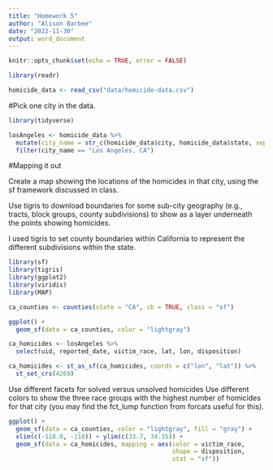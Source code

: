 ```yaml
---
title: "Homework 5"
author: "Alison Barbee"
date: "2022-11-30"
output: word_document
---
```


```r
knitr::opts_chunk$set(echo = TRUE, error = FALSE)
```


```r
library(readr)

homicide_data <- read_csv("data/homicide-data.csv")
```

#Pick one city in the data. 

```r
library(tidyverse)

losAngeles <- homicide_data %>%
  mutate(city_name = str_c(homicide_data$city, homicide_data$state, sep = ", ")) %>%
  filter(city_name == "Los Angeles, CA")
```

#Mapping it out

Create a map showing the locations of the homicides in that city, using the sf framework discussed in class.
 
Use tigris to download boundaries for some sub-city geography (e.g., tracts, block groups, county subdivisions) to show as a layer underneath the points showing homicides. 


I used tigris to set county boundaries within California to represent the different subdivisions within the state. 

```r
library(sf)
library(tigris)
library(ggplot2)
library(viridis)
library(MAP)

ca_counties <- counties(state = "CA", cb = TRUE, class = "sf")

ggplot() + 
  geom_sf(data = ca_counties, color = "lightgray")

```


```r
ca_homicides <- losAngeles %>% 
  select(uid, reported_date, victim_race, lat, lon, disposition)

ca_homicides <- st_as_sf(ca_homicides, coords = c("lon", "lat")) %>%
  st_set_crs(4269)

```

Use different facets for solved versus unsolved homicides 
Use different colors to show the three race groups with the highest number of homicides for that city 
(you may find the fct_lump function from forcats useful for this).

```r

ggplot() +
  geom_sf(data = ca_counties, color = "lightgray", fill = "gray") +
  xlim(c(-118.8, -118)) + ylim(c(33.7, 34.35)) +
  geom_sf(data = ca_homicides, mapping = aes(color = victim_race,
                                             shape = disposition,
                                             stat = "sf"))
     
```

```r

```
